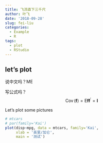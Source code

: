 ```yaml
---
title: 飞流直下三千尺
author: 叶飞
date: '2018-09-28'
slug: fei-liu
categories:
  - Example
  - R
tags:
  - plot
  - RStudio
---
```




## let's plot

说中文吗？ME

写公式吗？
$$
\operatorname { Cov } ( \boldsymbol { f } ) = \mathrm { E } \boldsymbol { f } \boldsymbol { f } ^ { \prime } = \boldsymbol { I }
$$


Let's plot some pictures
```r
# mtcars
# par(family='Kai')
plot(disp~mpg, data = mtcars, family='Kai',
     xlab = '英里/加仑',
     main = '测试')
```


